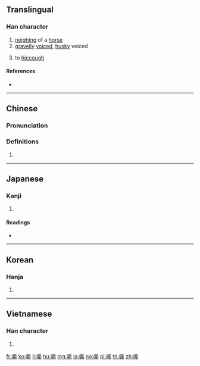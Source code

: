 ==Translingual==

===Han character===
{{Han char|rn=30|rad=口|as=12|sn=15|four=62021|canj=RTCL|ids=⿰口斯}}

# [[neigh]]ing of a [[horse]]
# [[gravelly]] [[voice]]d, [[husky]] voiced
# {{lb|mul|Cantonese}} to [[hiccough]]

====References====
* {{Han ref|kx=0207.140|dkj=04260|dj=0430.120|hdz=10681.060|uh=5636|ud=22070|bh=BC52|bd=48210}}

----

==Chinese==
{{zh-forms}}

===Pronunciation===
{{zh-pron
|m=sī
|c=sai1,si1
|h=pfs=sê
|md=
|mn=
|w=
|mc=y
|oc=y
|cat=
}}

===Definitions===
{{zh-hanzi}}

# {{rfdef|lang=zh}}

----

==Japanese==

===Kanji===
{{ja-kanji|grade=|rs=口12}}

# {{defn|lang=ja|sort=口12}}

====Readings====
* {{ja-readings|on=[[せい]] (sei)|kun=[[いななく]] (inanaku)}}

----

==Korean==

===Hanja===
{{ko-hanja|hangeul=시|rv=si|mr=si}}

# {{defn|lang=ko|sort=口12}}

----

==Vietnamese==

===Han character===
{{vi-hantu|[[tê]]|rs=口12}}

# {{defn|lang=vi|sort=口12}}

[[fr:嘶]]
[[ko:嘶]]
[[li:嘶]]
[[hu:嘶]]
[[mg:嘶]]
[[ja:嘶]]
[[no:嘶]]
[[pl:嘶]]
[[th:嘶]]
[[zh:嘶]]